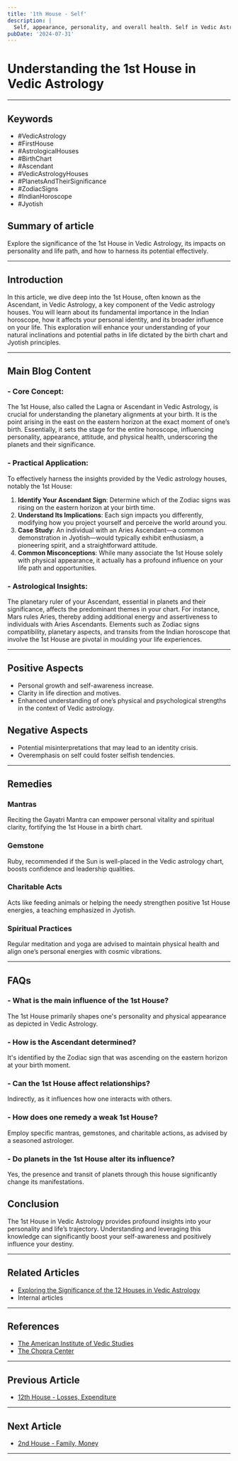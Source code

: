 ```yaml
---
title: '1th House - Self'
description: |
  Self, appearance, personality, and overall health. Self in Vedic Astrology
pubDate: '2024-07-31'
---
```


# Understanding the 1st House in Vedic Astrology

---

## Keywords
- #VedicAstrology
- #FirstHouse
- #AstrologicalHouses
- #BirthChart
- #Ascendant
- #VedicAstrologyHouses
- #PlanetsAndTheirSignificance
- #ZodiacSigns
- #IndianHoroscope
- #Jyotish

## Summary of article
Explore the significance of the 1st House in Vedic Astrology, its impacts on personality and life path, and how to harness its potential effectively.

---

## Introduction
In this article, we dive deep into the 1st House, often known as the Ascendant, in Vedic Astrology, a key component of the Vedic astrology houses. You will learn about its fundamental importance in the Indian horoscope, how it affects your personal identity, and its broader influence on your life. This exploration will enhance your understanding of your natural inclinations and potential paths in life dictated by the birth chart and Jyotish principles.

---

## Main Blog Content

### - Core Concept:
The 1st House, also called the Lagna or Ascendant in Vedic Astrology, is crucial for understanding the planetary alignments at your birth. It is the point arising in the east on the eastern horizon at the exact moment of one’s birth. Essentially, it sets the stage for the entire horoscope, influencing personality, appearance, attitude, and physical health, underscoring the planets and their significance.

### - Practical Application:
To effectively harness the insights provided by the Vedic astrology houses, notably the 1st House:
1. **Identify Your Ascendant Sign**: Determine which of the Zodiac signs was rising on the eastern horizon at your birth time.
2. **Understand Its Implications**: Each sign impacts you differently, modifying how you project yourself and perceive the world around you.
3. **Case Study**: An individual with an Aries Ascendant—a common demonstration in Jyotish—would typically exhibit enthusiasm, a pioneering spirit, and a straightforward attitude.
4. **Common Misconceptions**: While many associate the 1st House solely with physical appearance, it actually has a profound influence on your life path and opportunities.

### - Astrological Insights:
The planetary ruler of your Ascendant, essential in planets and their significance, affects the predominant themes in your chart. For instance, Mars rules Aries, thereby adding additional energy and assertiveness to individuals with Aries Ascendants. Elements such as Zodiac signs compatibility, planetary aspects, and transits from the Indian horoscope that involve the 1st House are pivotal in moulding your life experiences.

---

## Positive Aspects
- Personal growth and self-awareness increase.
- Clarity in life direction and motives.
- Enhanced understanding of one’s physical and psychological strengths in the context of Vedic astrology.

## Negative Aspects
- Potential misinterpretations that may lead to an identity crisis.
- Overemphasis on self could foster selfish tendencies.

---

## Remedies
### Mantras
Reciting the Gayatri Mantra can empower personal vitality and spiritual clarity, fortifying the 1st House in a birth chart.

### Gemstone
Ruby, recommended if the Sun is well-placed in the Vedic astrology chart, boosts confidence and leadership qualities.

### Charitable Acts
Acts like feeding animals or helping the needy strengthen positive 1st House energies, a teaching emphasized in Jyotish.

### Spiritual Practices
Regular meditation and yoga are advised to maintain physical health and align one’s personal energies with cosmic vibrations.

---

## FAQs
### - What is the main influence of the 1st House?
The 1st House primarily shapes one's personality and physical appearance as depicted in Vedic Astrology.
### - How is the Ascendant determined?
It's identified by the Zodiac sign that was ascending on the eastern horizon at your birth moment.
### - Can the 1st House affect relationships?
Indirectly, as it influences how one interacts with others.
### - How does one remedy a weak 1st House?
Employ specific mantras, gemstones, and charitable actions, as advised by a seasoned astrologer.
### - Do planets in the 1st House alter its influence?
Yes, the presence and transit of planets through this house significantly change its manifestations.

## Conclusion
The 1st House in Vedic Astrology provides profound insights into your personality and life’s trajectory. Understanding and leveraging this knowledge can significantly boost your self-awareness and positively influence your destiny.

---

## Related Articles
- [Exploring the Significance of the 12 Houses in Vedic Astrology](#)
- Internal articles

---

## References
- [The American Institute of Vedic Studies](https://vedanet.com)
- [The Chopra Center](https://chopra.com)

---

## Previous Article
- [12th House - Losses, Expenditure](/blogs-md/02_Houses/212_12th_House_in_Vedic_Astrology.mdx)

---

## Next Article
- [2nd House - Family, Money](/blogs-md/02_Houses/202_2nd_House_in_Vedic_Astrology.mdx)

---
